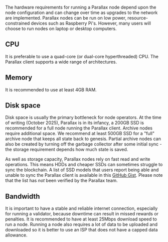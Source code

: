 The hardware requirements for running a Parallax node depend upon the node configuration and can change over time as upgrades to the network are implemented. Parallax nodes can be run on low power, resource-constrained devices such as Raspberry Pi's. However, many users will choose to run nodes on laptop or desktop computers.

## CPU

It is preferable to use a quad-core (or dual-core hyperthreaded) CPU. The Parallax client supports a wide range of architectures.

## Memory

It is recommended to use at least 4GB RAM.

## Disk space

Disk space is usually the primary bottleneck for node operators. At the time of writing (October 2025), Parallax is in its infancy, a 200GB SSD is recommended for a full node running the Parallax client. Archive nodes require additional space. We recommend at least 500GB SSD for a "full" archive node that keeps all state back to genesis. Partial archive nodes can also be created by turning off the garbage collector after some initial sync - the storage requirement depends how much state is saved.

As well as storage capacity, Parallax nodes rely on fast read and write operations. This means HDDs and cheaper SSDs can sometimes struggle to sync the blockchain. A list of SSD models that users report being able and unable to sync the Parallax client is available in this [GitHub Gist](https://gist.github.com/yorickdowne/f3a3e79a573bf35767cd002cc977b038). Please note that the list has _not_ been verified by the Parallax team.

## Bandwidth

It is important to have a stable and reliable internet connection, especially for running a validator, because downtime can result in missed rewards or penalties. It is recommended to have at least 25Mbps download speed to run a node. Running a node also requires a lot of data to be uploaded and downloaded so it is better to use an ISP that does not have a capped data allowance.
